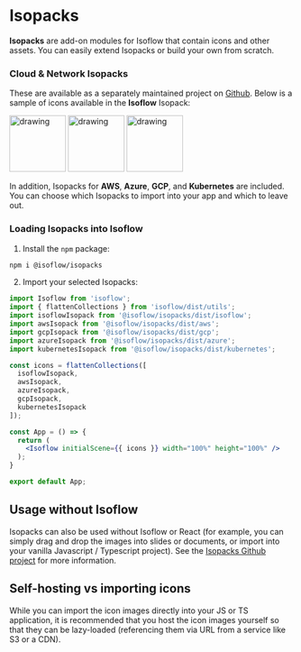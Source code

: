 # Isopacks

**Isopacks** are add-on modules for Isoflow that contain icons and other assets.  You can easily extend Isopacks or build your own from scratch.

### Cloud & Network Isopacks

These are available as a separately maintained project on [Github](https://github.com/markmanx/isopacks).
Below is a sample of icons available in the **Isoflow** Isopack:

<div style={{ display: 'flex', paddingTop: 15 }}>
<img src="https://raw.githubusercontent.com/markmanx/isoflow/main/src/isopacks/networking/icons/server.svg" alt="drawing" width="100"/>
<img src="https://raw.githubusercontent.com/markmanx/isoflow/main/src/isopacks/networking/icons/storage.svg" alt="drawing" width="100"/>
<img src="https://raw.githubusercontent.com/markmanx/isoflow/main/src/isopacks/networking/icons/switch.svg" alt="drawing" width="100"/>
</div>

In addition, Isopacks for **AWS**, **Azure**, **GCP**, and **Kubernetes** are included.
You can choose which Isopacks to import into your app and which to leave out.

### Loading Isopacks into Isoflow

1. Install the `npm` package:

```bash
npm i @isoflow/isopacks
```

2. Import your selected Isopacks:

```jsx showLineNumbers
import Isoflow from 'isoflow';
import { flattenCollections } from 'isoflow/dist/utils';
import isoflowIsopack from '@isoflow/isopacks/dist/isoflow';
import awsIsopack from '@isoflow/isopacks/dist/aws';
import gcpIsopack from '@isoflow/isopacks/dist/gcp';
import azureIsopack from '@isoflow/isopacks/dist/azure';
import kubernetesIsopack from '@isoflow/isopacks/dist/kubernetes';

const icons = flattenCollections([
  isoflowIsopack,
  awsIsopack,
  azureIsopack,
  gcpIsopack,
  kubernetesIsopack
]);

const App = () => {
  return (
    <Isoflow initialScene={{ icons }} width="100%" height="100%" />
  );
}

export default App;
```

## Usage without Isoflow

Isopacks can also be used without Isoflow or React (for example, you can simply drag and drop the images into slides or documents, or import into your vanilla Javascript / Typescript project).
See the [Isopacks Github project](https://github.com/markmanx/isopacks) for more information.

## Self-hosting vs importing icons

While you can import the icon images directly into your JS or TS application, it is recommended that you host the icon images yourself so that they can be lazy-loaded (referencing them via URL from a service like S3 or a CDN).
